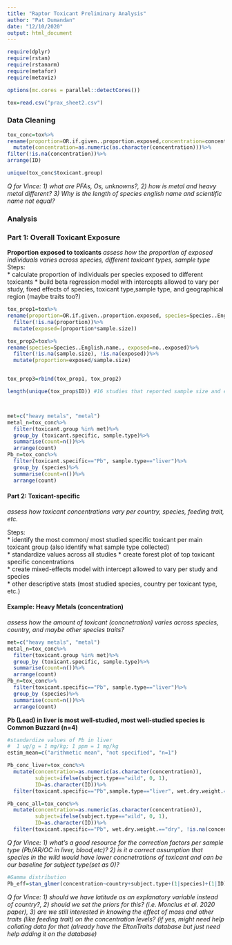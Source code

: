 ```yaml
---
title: "Raptor Toxicant Preliminary Analysis"
author: "Pat Dumandan"
date: "12/10/2020"
output: html_document
---
```

```r
require(dplyr)
require(rstan)
require(rstanarm)
require(metafor)
require(metaviz)

options(mc.cores = parallel::detectCores())

tox=read.csv("prax_sheet2.csv")
```

### Data Cleaning
```r
tox_conc=tox%>%
rename(proportion=OR.if.given..proportion.exposed,concentration=concentration..ND.for.non.detects., species=Species..English.name. )%>%
  mutate(concentration=as.numeric(as.character(concentration)))%>%
filter(!is.na(concentration))%>%
arrange(ID)

unique(tox_conc$toxicant.group)
```
*Q for Vince: 1) what are PFAs, Os, unknowns?, 2) how is metal and heavy metal different? 3) Why is the length of species english name and scientific name not equal? *

### Analysis  

### Part 1: Overall Toxicant Exposure  
**Proportion exposed to toxicants** 
*assess how the proportion of exposed individuals varies across species, different toxicant types, sample type*  
Steps:  
* calculate proportion of individuals per species exposed to different toxicants
* build beta regression model with intercepts allowed to vary per study, fixed effects of species, toxicant type,sample type, and geographical region (maybe traits too?) 

```r
tox_prop1=tox%>%
rename(proportion=OR.if.given..proportion.exposed, species=Species..English.name.)%>%
  filter(!is.na(proportion))%>%
  mutate(exposed=(proportion*sample.size))

tox_prop2=tox%>%
rename(species=Species..English.name., exposed=no..exposed)%>%
  filter(!is.na(sample.size), !is.na(exposed))%>%
  mutate(proportion=exposed/sample.size)


tox_prop3=rbind(tox_prop1, tox_prop2)

length(unique(tox_prop$ID)) #16 studies that reported sample size and exposure



met=c("heavy metals", "metal")
metal_n=tox_conc%>%
  filter(toxicant.group %in% met)%>%
  group_by (toxicant.specific, sample.type)%>%
  summarise(count=n())%>%
  arrange(count)
Pb_n=tox_conc%>%
  filter(toxicant.specific=="Pb", sample.type=="liver")%>%
  group_by (species)%>%
  summarise(count=n())%>%
  arrange(count)

```
#### Part 2: Toxicant-specific  
*assess how toxicant concentrations vary per country, species, feeding trait, etc.*  

Steps:  
  * identify the most common/ most studied specific toxicant per main toxicant group (also identify what sample type collected)   
  * standardize values across all studies
  * create forest plot of top toxicant specific concentrations  
  * create mixed-effects model with intercept allowed to vary per study and species  
  * other descriptive stats (most studied species, country per toxicant type, etc.)

#### Example: Heavy Metals (concentration)
*assess how the amount of toxicant (concnetration) varies across species, country, and maybe other species traits?*
```r
met=c("heavy metals", "metal")
metal_n=tox_conc%>%
  filter(toxicant.group %in% met)%>%
  group_by (toxicant.specific, sample.type)%>%
  summarise(count=n())%>%
  arrange(count)
Pb_n=tox_conc%>%
  filter(toxicant.specific=="Pb", sample.type=="liver")%>%
  group_by (species)%>%
  summarise(count=n())%>%
  arrange(count)
```
**Pb (Lead) in liver is most well-studied, most well-studied species is Common Buzzard (n=4)**   

```r
#standardize values of Pb in liver
#  1 ug/g = 1 mg/kg; 1 ppm = 1 mg/kg 
estim_mean=c("arithmetic mean", "not specified", "n=1")

Pb_conc_liver=tox_conc%>%
  mutate(concentration=as.numeric(as.character(concentration)),
         subject=ifelse(subject.type=="wild", 0, 1),
         ID=as.character(ID))%>%
  filter(toxicant.specific=="Pb",sample.type=="liver", wet.dry.weight.=="dry", !is.na(concentration), concentration.level.estimate.type %in% estim_mean)

Pb_conc_all=tox_conc%>%
  mutate(concentration=as.numeric(as.character(concentration)),
         subject=ifelse(subject.type=="wild", 0, 1),
         ID=as.character(ID))%>%
  filter(toxicant.specific=="Pb", wet.dry.weight.=="dry", !is.na(concentration))

```
*Q for Vince: 1) what's a good resource for the correction factors per sample type (Pb/AR/OC in liver, blood,etc)? 2) is it a correct assumption that species in the wild would have lower concnetrations of toxicant and can be our baseline for subject type(set as 0)?*

```r
#Gamma distribution 
Pb_eff=stan_glmer(concentration~country+subject.type+(1|species)+(1|ID), data=Pb_conc_liver, family=Gamma(link = "inverse"), chains=2, iter=300)
```
*Q for Vince: 1) should we have latitude as an explanatory variable instead of country?, 2) should we set the priors for this? (i.e. Monclus et al. 2020 paper), 3) are we still interested in knowing the effect of mass and other traits (like feeding trait) on the concentration levels? (if yes, might need help collating data for that (already have the EltonTraits database but just need help adding it on the database)*
